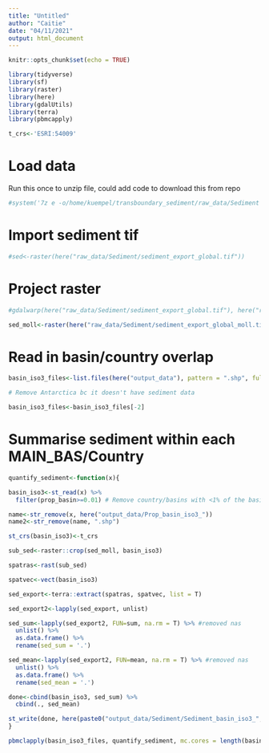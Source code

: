 ```yaml
---
title: "Untitled"
author: "Caitie"
date: "04/11/2021"
output: html_document
---
```


```r
knitr::opts_chunk$set(echo = TRUE)
```

```r
library(tidyverse)
library(sf)
library(raster)
library(here)
library(gdalUtils)
library(terra)
library(pbmcapply)

t_crs<-'ESRI:54009'
```
# Load data

Run this once to unzip file, could add code to download this from repo

```r
#system('7z e -o/home/kuempel/transboundary_sediment/raw_data/Sediment /home/kuempel/transboundary_sediment/raw_data/Sediment/Global_map.7z')
```

# Import sediment tif

```r
#sed<-raster(here("raw_data/Sediment/sediment_export_global.tif"))
```

# Project raster

```r
#gdalwarp(here("raw_data/Sediment/sediment_export_global.tif"), here("raw_data/Sediment/sediment_export_global_moll.tif"), s_srs = "+proj=longlat +datum=WGS84 +no_defs", t_srs = t_crs)
```

```r
sed_moll<-raster(here("raw_data/Sediment/sediment_export_global_moll.tif"))
```

# Read in basin/country overlap

```r
basin_iso3_files<-list.files(here("output_data"), pattern = ".shp", full.names = T)

# Remove Antarctica bc it doesn't have sediment data

basin_iso3_files<-basin_iso3_files[-2]
```

# Summarise sediment within each MAIN_BAS/Country

```r
quantify_sediment<-function(x){

basin_iso3<-st_read(x) %>% 
  filter(prop_basin>=0.01) # Remove country/basins with <1% of the basin area, alternatively could do a certain area threshold. Check with co-authors.

name<-str_remove(x, here("output_data/Prop_basin_iso3_"))
name2<-str_remove(name, ".shp")

st_crs(basin_iso3)<-t_crs

sub_sed<-raster::crop(sed_moll, basin_iso3)

spatras<-rast(sub_sed)

spatvec<-vect(basin_iso3)

sed_export<-terra::extract(spatras, spatvec, list = T)

sed_export2<-lapply(sed_export, unlist)

sed_sum<-lapply(sed_export2, FUN=sum, na.rm = T) %>% #removed nas
  unlist() %>% 
  as.data.frame() %>% 
  rename(sed_sum = '.')

sed_mean<-lapply(sed_export2, FUN=mean, na.rm = T) %>% #removed nas
  unlist() %>% 
  as.data.frame() %>% 
  rename(sed_mean = '.')

done<-cbind(basin_iso3, sed_sum) %>% 
  cbind(., sed_mean)

st_write(done, here(paste0("output_data/Sediment/Sediment_basin_iso3_",name2,".shp")), delete_layer = T)
}

```

```r

pbmclapply(basin_iso3_files, quantify_sediment, mc.cores = length(basin_iso3_files), mc.style = "ETA")
```

